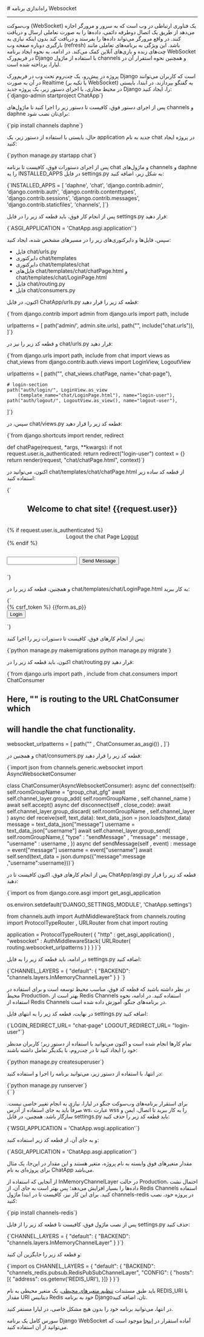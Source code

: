 

<Layout>
<Head>
<title>مستندات راه‌اندازی وب‌سوکت (Websocket) در Django - لیارا</title>
</Head>
# راه‌اندازی برنامه Websocket
<hr className="mb-2" />

وب‌سوکت (WebSocket) یک فناوری ارتباطی در وب است که به سرور و مرورگر اجازه می‌دهد از طریق یک اتصال دوطرفه دائمی، داده‌ها را به صورت تعاملی ارسال و دریافت کنند. در واقع مرورگر می‌تواند داده‌ها را بفرستد و دریافت کند بدون اینکه نیازی به بارگیری دوباره صفحه وب (refresh) باشد. این ویژگی به برنامه‌های تعاملی مانند چت‌های زنده و بازی‌های آنلاین کمک می‌کند.
در ادامه، به نحوه ایجاد برنامه WebSocket در فریم‌ورک Django با استفاده از ماژول <Important>channels</Important> و همچنین نحوه استقرار آن در لیارا، پرداخته شده است.

<Section id="build-websocket-app-in-django" title="ساخت برنامه WebSocket در Django" />
پروژه‌ در پیش‌رو، یک چت‌روم تحت وب در فریم‌ورک Django است که کاربران می‌توانند در آن به صورت Realtime (با تکیه بر WebSocket) به گفتگو بپردازند.
در ابتدا، بایستی در محیط مجازی، با اجرای دستور زیر، یک پروژه جدید Django را، ایجاد کنید:

<div className="h-2" />
<div dir='ltr'>
    <Highlight className="bash">
        {`django-admin startproject ChatApp`}
    </Highlight>
</div>
<div className="h-2" />

‌پس از اجرای دستور فوق، کافیست تا دستور زیر را اجرا کنید تا ماژول‌های <Important>channels</Important> و <Important>daphne</Important> برای‌تان نصب شود:

<div className="h-2" />
<div dir='ltr'>
    <Highlight className="bash">
        {`pip install channels daphne`}
    </Highlight>
</div>
<div className="h-2" />

حال، بایستی با استفاده از دستور زیر، یک application جدید به نام chat در پروژه ایجاد کنید:


<div className="h-2" />
<div dir='ltr'>
    <Highlight className="js">
{`python manage.py startapp chat`}
    </Highlight>
</div>
<div className="h-2" />

پس از اجرای دستورات فوق، کافیست تا برنامه <Important>chat</Important> و ماژول‌های <Important>channels</Important> و <Important>daphne</Important> را به <Important>INSTALLED_APPS</Important> در فایل <Important>settings.py</Important> به شکل زیر، اضافه کنید:

<div className="h-2" />
<div dir='ltr'>
    <Highlight className="python">
    {`INSTALLED_APPS = [
    'daphne', 
    'chat', 
    'django.contrib.admin',
    'django.contrib.auth',
    'django.contrib.contenttypes',
    'django.contrib.sessions',
    'django.contrib.messages',
    'django.contrib.staticfiles',
    'channels',
]`}
    </Highlight>
</div>
<div className="h-2" />

پس از انجام کار فوق، باید قطعه کد زیر را در فایل <Important>settings.py</Important> قرار دهید:

<div className="h-2" />
<div dir='ltr'>
    <Highlight className="python">
    {`ASGI_APPLICATION = 'ChatApp.asgi.application'`}
    </Highlight>
</div>
<div className="h-2" />

سپس، فایل‌ها و دایرکتوری‌های زیر را در مسیرهای مشخص شده، ایجاد کنید:

<div className="h-2" />
<ul className="pr-5">
  <li>فایل <Important>chat/urls.py</Important></li>
  <div className="h-1" />
  <li>دایرکتوری <Important>chat/templates</Important></li>
  <div className="h-1" />
  <li>دایرکتوری <Important>chat/templates/chat</Important></li>
  <div className="h-1" />
  <li>فایل‌های <Important>chat/templates/chat/chatPage.html</Important> و <Important>chat/templates/chat/LoginPage.html</Important></li>
  <div className="h-1" />
  <li>فایل <Important>chat/routing.py</Important></li>
  <div className="h-1" />
  <li>فایل <Important>chat/consumers.py</Important></li>
  <div className="h-1" />
</ul>
<div className="h-2" />

اکنون، در فایل <Important>ChatApp/urls.py</Important> قطعه کد زیر را قرار دهید:

<div className="h-2" />
<div dir='ltr'>
    <Highlight className="python">
    {`from django.contrib import admin
from django.urls import path, include
 
urlpatterns = [
    path('admin/', admin.site.urls),
    path("", include("chat.urls")),
]`}
    </Highlight>
</div>
<div className="h-2" />

و قطعه کد زیر را نیز در <Important>chat/urls.py</Important> قرار دهید:

<div className="h-2" />
<div dir='ltr'>
    <Highlight className="python">
    {`from django.urls import path, include
from chat import views as chat_views
from django.contrib.auth.views import LoginView, LogoutView


urlpatterns = [
	path("", chat_views.chatPage, name="chat-page"),

	# login-section
	path("auth/login/", LoginView.as_view
		(template_name="chat/LoginPage.html"), name="login-user"),
	path("auth/logout/", LogoutView.as_view(), name="logout-user"),
]`}
    </Highlight>
</div>
<div className="h-2" />

سپس، در <Important>chat/views.py</Important> قطعه کد زیر را قرار دهید:

<div className="h-2" />
<div dir='ltr'>
    <Highlight className="python">
    {`from django.shortcuts import render, redirect


def chatPage(request, *args, **kwargs):
	if not request.user.is_authenticated:
		return redirect("login-user")
	context = {}
	return render(request, "chat/chatPage.html", context)`}
    </Highlight>
</div>
<div className="h-2" />

اکنون، می‌توانید در <Important>chat/templates/chat/chatPage.html</Important> از قطعه کد ساده زیر استفاده کنید:

<div className="h-2" />
<div dir='ltr'>
    <Highlight className="html">
    {`<!DOCTYPE html>
<html>
<body>
	<center><h1>Welcome to chat site! {{request.user}}</h1></center>
	<br>
	{% if request.user.is_authenticated %}
	<center> Logout the chat Page <a href = "{% url 'logout-user' %}">Logout</a></center>
	{% endif %}
	<div
	class="chat__item__container"
	id="id_chat_item_container"
	style="font-size: 20px"
	>
	<br />
	<input type="text" id="id_message_send_input" />
	<button type="submit" id="id_message_send_button">Send Message</button>
	<br />
	<br />
	</div>
	<script>
	const chatSocket = new WebSocket("ws://" + window.location.host + "/");
	chatSocket.onopen = function (e) {
		console.log("The connection was setup successfully !");
	};
	chatSocket.onclose = function (e) {
		console.log("Something unexpected happened !");
	};
	document.querySelector("#id_message_send_input").focus();
	document.querySelector("#id_message_send_input").onkeyup = function (e) {
		if (e.keyCode == 13) {
		document.querySelector("#id_message_send_button").click();
		}
	};
	document.querySelector("#id_message_send_button").onclick = function (e) {
		var messageInput = document.querySelector(
		"#id_message_send_input"
		).value;
		chatSocket.send(JSON.stringify({ message: messageInput, username : "{{request.user.username}}"}));
	};
	chatSocket.onmessage = function (e) {
		const data = JSON.parse(e.data);
		var div = document.createElement("div");
		div.innerHTML = data.username + " : " + data.message;
		document.querySelector("#id_message_send_input").value = "";
		document.querySelector("#id_chat_item_container").appendChild(div);
	};
	</script>
</body>
</html>`}
    </Highlight>
</div>
<div className="h-2" />

و همچنین، قطعه کد زیر را در <Important>chat/templates/chat/LoginPage.html</Important> به کار ببرید:

<div className="h-2" />
<div dir='ltr'>
    <Highlight className="html">
    {`<!DOCTYPE html>
<html>
<body>
	<form method ="post">
		{% csrf_token %}
		{{form.as_p}}
		<br>
		<button type = "submit">Login</button>
	</form>
</body>
</html>`}
    </Highlight>
</div>
<div className="h-2" />

پس از انجام کارهای فوق، کافیست تا دستورات زیر را اجرا کنید:

<div className="h-2" />
<div dir='ltr'>
    <Highlight className="bash">
    {`python manage.py makemigrations
python manage.py migrate`}
    </Highlight>
</div>
<div className="h-2" />

اکنون، باید قطعه کد زیر را در <Important>chat/routing.py</Important> قرار دهید:


<div className="h-2" />
<div dir='ltr'>
    <Highlight className="python">
    {`from django.urls import path , include
from chat.consumers import ChatConsumer

# Here, "" is routing to the URL ChatConsumer which 
# will handle the chat functionality.
websocket_urlpatterns = [
	path("" , ChatConsumer.as_asgi()) , 
]`}
    </Highlight>
</div>
<div className="h-2" />

و همچنین در <Important>chat/consumers.py</Important> قطعه کد زیر را قرار دهید:

<div className="h-2" />
<div dir='ltr'>
    <Highlight className="python">
    {`import json
from channels.generic.websocket import AsyncWebsocketConsumer

class ChatConsumer(AsyncWebsocketConsumer):
	async def connect(self):
		self.roomGroupName = "group_chat_gfg"
		await self.channel_layer.group_add(
			self.roomGroupName ,
			self.channel_name
		)
		await self.accept()
	async def disconnect(self , close_code):
		await self.channel_layer.group_discard(
			self.roomGroupName , 
			self.channel_layer 
		)
	async def receive(self, text_data):
		text_data_json = json.loads(text_data)
		message = text_data_json["message"]
		username = text_data_json["username"]
		await self.channel_layer.group_send(
			self.roomGroupName,{
				"type" : "sendMessage" ,
				"message" : message , 
				"username" : username ,
			})
	async def sendMessage(self , event) : 
		message = event["message"]
		username = event["username"]
		await self.send(text_data = json.dumps({"message":message ,"username":username}))`}
    </Highlight>
</div>
<div className="h-2" />

پس از انجام کارهای فوق، اکنون کافیست تا در <Important>ChatApp/asgi.py</Important> قطعه کد زیر را قرار دهید:

<div className="h-2" />
<div dir='ltr'>
    <Highlight className="python">
    {`import os
from django.core.asgi import get_asgi_application

os.environ.setdefault('DJANGO_SETTINGS_MODULE', 'ChatApp.settings')

from channels.auth import AuthMiddlewareStack
from channels.routing import ProtocolTypeRouter , URLRouter
from chat import routing

application = ProtocolTypeRouter(
	{
		"http" : get_asgi_application() , 
		"websocket" : AuthMiddlewareStack(
			URLRouter(
				routing.websocket_urlpatterns
			) 
		)
	}
)`}
    </Highlight>
</div>
<div className="h-2" />

در ادامه، باید قطعه کد زیر را به فایل <Important>settings.py</Important> اضافه کنید:

<div className="h-2" />
<div dir='ltr'>
    <Highlight className="python">
    {`CHANNEL_LAYERS = {
	"default": {
		"BACKEND": "channels.layers.InMemoryChannelLayer"
	}
}
`}
    </Highlight>
</div>
<div className="h-2" />

<Alert variant="warning">
<p>
در نظر داشته باشید که قطعه کد فوق، مناسب محیط توسعه است و برای استفاده در محیط Production، بهتر است از Redis Channels استفاده کنید. در ادامه، نحوه استفاده از Redis Channels در برنامه‌های جنگو، آموزش داده شده است.
</p>
</Alert>
<div className="h-2" />

در نهایت، قطعه کد زیر را به انتهای فایل <Important>settings.py</Important> اضافه کنید:

<div className="h-2" />
<div dir='ltr'>
    <Highlight className="python">
    {`LOGIN_REDIRECT_URL= "chat-page"
LOGOUT_REDIRECT_URL= "login-user"`}
    </Highlight>
</div>
<div className="h-2" />

تمام کارها انجام شده است و اکنون می‌توانید با استفاده از دستور زیر؛ کاربران مدنظر خود را ایجاد کنید تا در چت‌روم، با یکدیگر تعامل داشته باشند:

<div className="h-2" />
<div dir='ltr'>
    <Highlight className="bash">
    {`python manage.py createsuperuser`}
    </Highlight>
</div>
<div className="h-2" />

در انتها، با استفاده از دستور زیر، می‌توانید برنامه را اجرا و استفاده کنید:

<div className="h-2" />
<div dir='ltr'>
    <Highlight className="bash">
    {`python manage.py runserver`}
    </Highlight>
</div>
<div className="h-2" />




<div className="h-2" />
<div dir='ltr'>
    <Highlight className="python">
    {``}
    </Highlight>
</div>
<div className="h-2" />

<Section id="deploy-websocket-django" title="استقرار برنامه Django WebSocket در لیارا" />

برای استقرار برنامه‌های وب‌سوکت جنگو در لیارا، نیازی به انجام تغییر خاصی نیست. صرفاً باید به جای استفاده از آدرس <Important>ws</Important>، عبارت <Important>wss</Important> را به کار ببرید تا اتصال، ایمن و سازگار باشد. همچنین، در فایل <Important>settings.py</Important> باید قطعه کد زیر را حذف کنید:

<div className="h-2" />
<div dir='ltr'>
    <Highlight className="python">
        {`WSGI_APPLICATION = 'ChatApp.wsgi.application'`}
    </Highlight>
</div>
<div className="h-2" />

و به جای آن، از قطعه کد زیر استفاده کنید:

<div className="h-2" />
<div dir='ltr'>
    <Highlight className="python">
        {`ASGI_APPLICATION = 'ChatApp.asgi.application'`}
    </Highlight>
</div>
<div className="h-2" />

<Alert variant="info">
<p>
مقدار متغیرهای فوق وابسته به نام پروژه، متغیر هستند و این مقدار در این‌جا، یک مثال برای پروژه‌ای به نام ChatApp می‌باشد.
</p>
</Alert>
<div className="h-2" />

از آنجایی که استفاده از <Important>InMemoryChannelLayer</Important> در حالت Production، احتمال نشت داده‌ها را بسیار افزایش می‌دهد؛ پس بهتر است به جای آن، از Redis Channels استفاده کنید. برای این کار نیز، کافیست تا در ابتدا ماژول <Important>channels-redis</Important> در پروژه خود، نصب کنید:

<div className="h-2" />
<div dir='ltr'>
    <Highlight className="bash">
        {`pip install channels-redis`}
    </Highlight>
</div>
<div className="h-2" />

پس از نصب ماژول فوق، کافیست تا قطعه کد زیر را از فایل <Important>settings.py</Important> حذف کنید:

<div className="h-2" />
<div dir='ltr'>
    <Highlight className="python">
        {`CHANNEL_LAYERS = {
	"default": {
		"BACKEND": "channels.layers.InMemoryChannelLayer"
	}
}`}
    </Highlight>
</div>
<div className="h-2" />

و قطعه کد زیر را جایگزین آن کنید:

<div className="h-2" />
<div dir='ltr'>
    <Highlight className="python">
        {`import os
CHANNEL_LAYERS = {
    "default": {
    "BACKEND": "channels_redis.pubsub.RedisPubSubChannelLayer",
    "CONFIG": {
        "hosts":[{
            "address": os.getenv('REDIS_URI'),  
        }]}
    }
}`}
    </Highlight>
</div>
<div className="h-2" />

<Alert variant="warning">
<p>
باید طبق مستندات <a href="/paas/details/envs" className="text-[#2196f3] ">تنظیم متغیرهای محیطی</a>، یک متغیر محیطی به نام <Important>REDIS_URI</Important> با مقدار URI دیتابیس Redis خود به برنامه Djangoتان، اضافه کنید.
</p>
</Alert>

در انتها، می‌توانید برنامه خود را بدون هیچ مشکل خاصی، در لیارا مستقر کنید.

<div className="h-2" />
<Alert variant="info">
<p>
سورس کامل یک برنامه Django WebSocket آماده استقرار در <a href="https://github.com/liara-cloud/django-getting-started/tree/asgi" className="text-[#2196f3] ">اینجا</a> موجود است که می‌توانید از آن استفاده کنید.
</p>
</Alert>

<NextPage next="./use-asgi" />
</Layout>